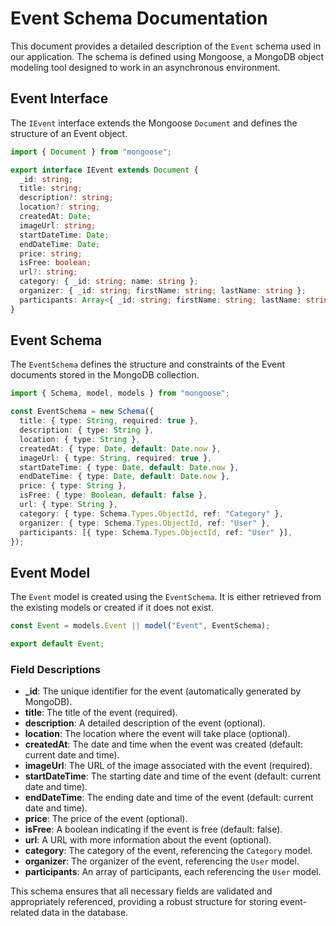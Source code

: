 # Event Schema Documentation

This document provides a detailed description of the `Event` schema used in our application. The schema is defined using Mongoose, a MongoDB object modeling tool designed to work in an asynchronous environment.

## Event Interface

The `IEvent` interface extends the Mongoose `Document` and defines the structure of an Event object.

```typescript
import { Document } from "mongoose";

export interface IEvent extends Document {
  _id: string;
  title: string;
  description?: string;
  location?: string;
  createdAt: Date;
  imageUrl: string;
  startDateTime: Date;
  endDateTime: Date;
  price: string;
  isFree: boolean;
  url?: string;
  category: { _id: string; name: string };
  organizer: { _id: string; firstName: string; lastName: string };
  participants: Array<{ _id: string; firstName: string; lastName: string }>;
}
```

## Event Schema

The `EventSchema` defines the structure and constraints of the Event documents stored in the MongoDB collection.

```typescript
import { Schema, model, models } from "mongoose";

const EventSchema = new Schema({
  title: { type: String, required: true },
  description: { type: String },
  location: { type: String },
  createdAt: { type: Date, default: Date.now },
  imageUrl: { type: String, required: true },
  startDateTime: { type: Date, default: Date.now },
  endDateTime: { type: Date, default: Date.now },
  price: { type: String },
  isFree: { type: Boolean, default: false },
  url: { type: String },
  category: { type: Schema.Types.ObjectId, ref: "Category" },
  organizer: { type: Schema.Types.ObjectId, ref: "User" },
  participants: [{ type: Schema.Types.ObjectId, ref: "User" }],
});
```

## Event Model

The `Event` model is created using the `EventSchema`. It is either retrieved from the existing models or created if it does not exist.

```typescript
const Event = models.Event || model("Event", EventSchema);

export default Event;
```

### Field Descriptions

- **\_id**: The unique identifier for the event (automatically generated by MongoDB).
- **title**: The title of the event (required).
- **description**: A detailed description of the event (optional).
- **location**: The location where the event will take place (optional).
- **createdAt**: The date and time when the event was created (default: current date and time).
- **imageUrl**: The URL of the image associated with the event (required).
- **startDateTime**: The starting date and time of the event (default: current date and time).
- **endDateTime**: The ending date and time of the event (default: current date and time).
- **price**: The price of the event (optional).
- **isFree**: A boolean indicating if the event is free (default: false).
- **url**: A URL with more information about the event (optional).
- **category**: The category of the event, referencing the `Category` model.
- **organizer**: The organizer of the event, referencing the `User` model.
- **participants**: An array of participants, each referencing the `User` model.

This schema ensures that all necessary fields are validated and appropriately referenced, providing a robust structure for storing event-related data in the database.
